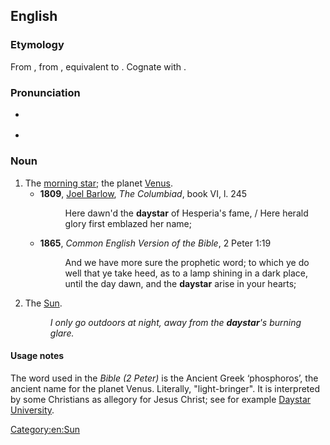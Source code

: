 ==English==

===Etymology===
From {{inh|en|enm|daysterre}}, from {{inh|en|ang|dæġsteorra}}, equivalent to {{compound|en|day|star}}. Cognate with {{cog|sco|daystern|t=morningstar; daystar}}.

===Pronunciation===
* {{a|UK}} {{IPA|/ˈdeɪstɑː/|lang=en}}
* {{a|US}} {{IPA|/ˈdeɪstɑɹ/|lang=en}}

===Noun===
{{en-noun}}

# The [[morning star]]; the planet [[Venus]].
#* '''1809''', [[w:Joel Barlow|Joel Barlow]], ''The Columbiad'', book VI, l. 245
#*: Here dawn'd the '''daystar''' of Hesperia's fame, / Here herald glory first emblazed her name; <!--'Hesperus' is the evening star, hence not the sun-->
#* '''1865''', ''Common English Version of the Bible'', 2 Peter 1:19
#*: And we have more sure the prophetic word; to which ye do well that ye take heed, as to a lamp shining in a dark place, until the day dawn, and the '''daystar''' arise in your hearts; <!--other translations have "Morning Star", so it seems this is the intended usage-->
# {{lb|en|poetic}} The [[Sun]].
#: ''I only go outdoors at night, away from the '''daystar''''s burning glare.''

====Usage notes====
The word used in the ''Bible (2 Peter)'' is the Ancient Greek {{l|grc|φωσφόρος}} ‘phosphoros’, the ancient name for the planet Venus. Literally, "light-bringer". It is interpreted by some Christians as allegory for Jesus Christ; see for example [[w:Daystar University|Daystar University]].

[[Category:en:Sun]]